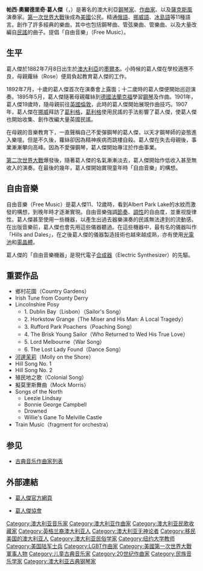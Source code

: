 {{NoteTA
|G1=Music
|T=zh-cn:珀西·格兰杰; zh-hk:帕西·格蘭傑; zh-tw:帕西·葛人傑
|1=zh-cn:格兰杰; zh-hk:格蘭傑; zh-tw:葛人傑
|2=zh-cn:珀西; zh-hk:帕西; zh-tw:帕西
}}
{{Infobox classical
| 中文名 = 珀西·奥尔德里奇·格兰杰<br>Percy Aldridge Grainger
| 画像 = Percygraingercrop.jpg
| 附注 =  
| 原文名 = Percy Aldridge Grainger
| 国别 = 澳大利亚
| 出生日期 = 1882年7月8日
| 出生地 = {{AUS}}墨尔本
| 逝世日期 = {{death date and age|1961|2|20|1882|7|8}}
| 逝世地 = {{USA}}纽约
| 所属时期 = 20世纪
| 所属乐派 = 
| 擅长作品类型 = 管弦乐，钢琴独奏曲，民歌改编曲
| 代表作 = 钢琴曲《伦敦德里小调》《亨德尔在海滨》《河边茉莉》《乡村花园》，三架钢琴与乐队《武士》（这些作品多有几个配器版本）
| 师从 = 
| 語言 = [[英語|英語]]、[[俄語|俄語]]、[[挪威語|挪威語]]、[[冰島語|冰島語]]、[[西班牙語|西班牙語]]、[[法語|法語]]
| 官方网站 = 
| 
}}

'''帕西·奧爾德里奇·葛人傑'''（{{lang-en|Percy Aldridge Grainger}}，{{bd|1882年|7月8日|1961年|2月20日|catIdx=Grainger, Percy}}）是著名的澳大利亞[[鋼琴家|鋼琴家]]、[[作曲家|作曲家]]、以及[[薩克斯風|薩克斯風]]演奏家。[[第一次世界大戰|第一次世界大戰]]後成為[[美國|美國]]公民。精通[[俄語|俄語]]、[[挪威語|挪威語]]、[[冰島語|冰島語]]等11種語言。創作了許多經典的樂曲，其中也包括鋼琴曲、管弦樂曲、管樂曲、以及大量改編自[[民謠|民謠]]的曲子。提倡「自由音樂」（Free Music）。

==生平==
葛人傑於1882年7月8日出生於[[澳大利亞|澳大利亞]]的[[墨爾本|墨爾本]]。小時候的葛人傑在學校適應不良，母親蘿絲（Rose）便肩負起教育葛人傑的工作。

1892年7月，十歲的葛人傑首次在演奏會上露面；十二歲時的葛人傑便開始巡迴演奏。1895年5月，葛人傑隨著母親蘿絲到[[德國|德國]][[法蘭克福|法蘭克福]]學習[[鋼琴|鋼琴]]及作曲。1901年，葛人傑19歲時，隨母親前往[[英國|英國]][[倫敦|倫敦]]，此時的葛人傑開始展現作曲技巧。1907年，葛人傑在[[挪威|挪威]]拜訪了[[葛利格|葛利格]]，[[葛利格|葛利格]]使用民謠的手法影響了葛人傑，使葛人傑也開始收集、創作改編大量英國民謠。

在母親的音樂教育下，一直聲稱自己不愛彈鋼琴的葛人傑，以天才鋼琴師的姿態進入樂壇。但是不久後，蘿絲卻因為精神疾病而跳樓自殺。葛人傑在失去母親後，事業漸漸攀向高峰。因為不愛彈鋼琴，葛人傑開始專注於作曲事業。

[[第二次世界大戰|第二次世界大戰]]爆發後，隨著葛人傑的名氣漸漸淡去，葛人傑開始作低收入甚至無收入的演奏。在最後的幾年，葛人傑開始實現童年時「自由音樂」的構想。

==自由音樂==
自由音樂（Free Music）是葛人傑11、12歲時，看到Albert Park Lake的水紋而激發的構想，到晚年時才逐漸實現。自由音樂強調[[節奏|節奏]]、[[調性|調性]]的自由度，並重视旋律性。葛人傑甚至使用一些機器，以產生出過去器樂演奏的民謠無法達到的流動感。在出版音樂前，葛人傑也會先用這些儀器聽過。在這些機器中，最有名的儀器叫作「Hills and Dales」，在之後葛人傑的儀器製造技術也越來越成熟，亦有使用[[光電池|光電池]]和[[電晶體|電晶體]]。

葛人傑的「自由音樂機器」是現代電子[[合成器|合成器]]（Electric Synthesizer）的先驅。

==重要作品==
*鄉村花園（Country Gardens）
* Irish Tune from County Derry
* Lincolnshire Posy
** 1. Dublin Bay（Lisbon）（Sailor's Song）
** 2. Horkstow Grange（The Miser and His Man: A Local Tragedy）
** 3. Rufford Park Poachers（Poaching Song）
** 4. The Brisk Young Sailor（Who Returned to Wed His True Love）
** 5. Lord Melbourne（War Song）
** 6. The Lost Lady Found（Dance Song）
* [[河邊茉莉|河邊茉莉]]（Molly on the Shore）
* Hill Song No. 1
* Hill Song No. 2
* 殖民地之歌（Colonial Song）
* 擬莫里斯舞曲（Mock Morris）
* Songs of the North
** Leezie Lindsay
** Bonnie George Campbell
** Drowned
** Willie's Gane To Melville Castle
* Train Music（fragment for orchestra）

==参见==
* [[古典音乐作曲家列表|古典音乐作曲家列表]]

==外部連結==
* {{en}}[http://home.hetnet.nl/~percygrainger 葛人傑官方網頁] {{Wayback|url=http://home.hetnet.nl/~percygrainger |date=20050826020023 }}
* {{en}}[http://www.percygrainger.org 葛人傑協會] {{Wayback|url=http://www.percygrainger.org/ |date=20220615055853 }}

{{Authority control}}
{{DEFAULTSORT:Grainger, Percy}}
[[Category:澳大利亚音乐家|Category:澳大利亚音乐家]]
[[Category:澳大利亚作曲家|Category:澳大利亚作曲家]]
[[Category:澳大利亚民歌收藏家|Category:澳大利亚民歌收藏家]]
[[Category:英格兰裔澳大利亚人|Category:英格兰裔澳大利亚人]]
[[Category:澳大利亚无神论者|Category:澳大利亚无神论者]]
[[Category:移民美国的澳大利亚人|Category:移民美国的澳大利亚人]]
[[Category:澳大利亚民俗学家|Category:澳大利亚民俗学家]]
[[Category:纽约大学教师|Category:纽约大学教师]]
[[Category:美国陆军士兵|Category:美国陆军士兵]]
[[Category:LGBT作曲家|Category:LGBT作曲家]]
[[Category:美國第一次世界大戰軍事人物|Category:美國第一次世界大戰軍事人物]]
[[Category:儿童古典音乐家|Category:儿童古典音乐家]]
[[Category:20世纪作曲家|Category:20世纪作曲家]]
[[Category:民族音乐学家|Category:民族音乐学家]]
[[Category:澳大利亚古典钢琴家|Category:澳大利亚古典钢琴家]]